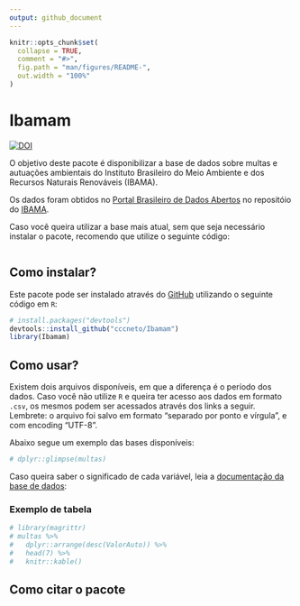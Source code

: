 ```yaml
---
output: github_document
---
```


<!-- README.md is generated from README.Rmd. Please edit that file -->

```r
knitr::opts_chunk$set(
  collapse = TRUE,
  comment = "#>",
  fig.path = "man/figures/README-",
  out.width = "100%"
)
```

# Ibamam

<!-- badges: start -->
[![DOI](https://zenodo.org/badge/DOI/10.5281/zenodo.4509344.svg)](https://doi.org/10.5281/zenodo.4509344)
<!-- badges: end -->

O objetivo deste pacote é disponibilizar a base de dados sobre multas e autuações ambientais do Instituto Brasileiro do Meio Ambiente e dos Recursos Naturais Renováveis (IBAMA).

Os dados foram obtidos no [Portal Brasileiro de Dados Abertos](https://dados.gov.br/) no repositóio do  [IBAMA](https://dados.gov.br/organization/instituto-brasileiro-do-meio-ambiente-e-dos-recursos-naturais-renovaveis-ibama).

<!-- > __Caso você não utilize R__, é possível __fazer download da base de dados__ através [deste link](https://github.com/beatrizmilz/mananciais/raw/master/inst/extdata/mananciais.csv).  -->

Caso você queira utilizar a base mais atual, sem que seja necessário instalar o pacote, recomendo que utilize o seguinte código:

```r

```

## Como instalar? 

Este pacote pode ser instalado através do  [GitHub](https://github.com/) utilizando o seguinte código em `R`:

``` r
# install.packages("devtools")
devtools::install_github("cccneto/Ibamam")
library(Ibamam)
```
## Como usar?

Existem dois arquivos disponíveis, em que a diferença é o período dos dados. Caso você não utilize `R` e queira ter acesso aos dados em formato `.csv`, os mesmos podem ser acessados através dos links a seguir. Lembrete: o arquivo foi salvo em formato "separado por ponto e vírgula", e com encoding "UTF-8".

Abaixo segue um exemplo das bases disponíveis:

```r
# dplyr::glimpse(multas)
```

Caso queira saber o significado de cada variável, leia a [documentação da base de dados]():


### Exemplo de tabela

```r
# library(magrittr)
# multas %>% 
#   dplyr::arrange(desc(ValorAuto)) %>% 
#   head(7) %>%
#   knitr::kable()
```


## Como citar o pacote


